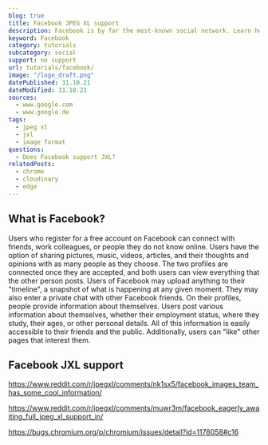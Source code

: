 ```yaml
---
blog: true
title: Facebook JPEG XL support
description: Facebook is by far the most-known social network. Learn how to use JXL images within Facebook.
keyword: Facebook
category: tutorials
subcategory: social
support: no support
url: tutorials/facebook/
image: "/logo_draft.png"
datePublished: 31.10.21
dateModified: 31.10.21
sources:
  - www.google.com
  - www.google.de
tags:
  - jpeg xl
  - jxl
  - image format
questions:
  - Does Facebook support JXL?
relatedPosts:
  - chrome
  - cloudinary
  - edge
---
```


## What is Facebook?

Users who register for a free account on Facebook can connect with friends, work colleagues, or people they do not know online. Users have the option of sharing pictures, music, videos, articles, and their thoughts and opinions with as many people as they choose. The two profiles are connected once they are accepted, and both users can view everything that the other person posts. Users of Facebook may upload anything to their "timeline", a snapshot of what is happening at any given moment. They may also enter a private chat with other Facebook friends. On their profiles, people provide information about themselves. Users post various information about themselves, whether their employment status, where they study, their ages, or other personal details. All of this information is easily accessible to their friends and the public. Additionally, users can "like" other pages that interest them.

## Facebook JXL support

https://www.reddit.com/r/jpegxl/comments/nk1sx5/facebook_images_team_has_some_cool_information/

https://www.reddit.com/r/jpegxl/comments/muwr3m/facebook_eagerly_awaiting_full_jpeg_xl_support_in/

https://bugs.chromium.org/p/chromium/issues/detail?id=1178058#c16
